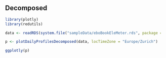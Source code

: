 ## Decomposed

```r
library(plotly)
library(redutils)

data <- readRDS(system.file("sampleData/eboBookEleMeter.rds", package = "redutils"))

p <- plotDailyProfilesDecomposed(data, locTimeZone = "Europe/Zurich")

ggplotly(p)
```

